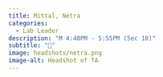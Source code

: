 ```yaml
---
title: Mittal, Netra
categories: 
  - Lab Leader
description: "M 4:40PM - 5:55PM (Sec 10)"
subtitle: "🔗"
image: headshots/netra.png
image-alt: Headshot of TA
---
```

